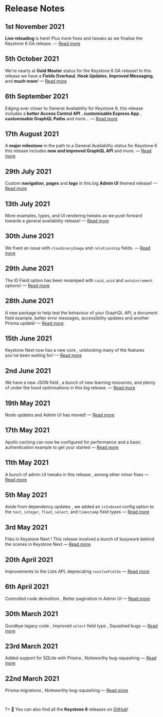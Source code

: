
# Release Notes

## 1st November 2021

<Status look="latestRelease" />

**Live reloading** is here! <Emoji symbol="🚀" alt="Rocket" /> Plus more fixes and tweaks as we finalise the Keystone 6 GA release. — [Read more](/releases/2021-11-01)

## 5th October 2021

We're nearly at **Gold Master** status for the Keystone 6 GA release! In this release we have a **Fields Overhaul**, **Hook Updates**, **Improved Messaging**, and **much more**! <Emoji symbol="🚀" alt="Rocket" /> — [Read more](/releases/2021-10-05)

## 6th September 2021

Edging ever closer to General Availability for Keystone 6, this release includes a **better Access Control API** <Emoji symbol="✨" alt="Sparkles" />, **customisable Express App** <Emoji symbol="🗺️" alt="map" />, **customisable GraphQL Paths** <Emoji symbol="🚏" alt="signpost" /> and more... — [Read more](/releases/2021-09-06)

## 17th August 2021

A **major milestone** in the path to a General Availability status for Keystone 6 this release includes **new and improved GraphQL API** and more. <Emoji symbol="✨" alt="Sparkles" /> — [Read more](/releases/2021-08-17)

## 29th July 2021

Custom **navigation**, **pages** and **logo** in this big **Admin UI** themed release! <Emoji symbol="🎛️" alt="Control knobs" /> — [Read more](/releases/2021-07-29)

## 13th July 2021

More examples, types, and UI rendering tweaks as we push forward towards a general availability release! <Emoji symbol="🚀" alt="Rocket" /> — [Read more](/releases/2021-07-13)

## 30th June 2021

We fixed an issue with `cloudinaryImage` and `relationship` fields. <Emoji symbol="🔥" alt="Fire" /> — [Read more](/releases/2021-06-30)

## 29th June 2021

The ID Field option has been revamped with `cuid`, `uuid` and `autoincrement` options! <Emoji symbol="🤹" alt="Juggler" /> — [Read more](/releases/2021-06-29)

## 28th June 2021

A new package to help test the behaviour of your GraphQL API, a document field example, better error messages, accessibility updates and another Prisma update! <Emoji symbol="🍱" alt="Bento box" /> — [Read more](/releases/2021-06-28)

## 15th June 2021

Keystone Next now has a new core <Emoji symbol="🤖" alt="Robot" />, unblocking many of the features you’ve been waiting for! — [Read more](/releases/2021-06-15)

## 2nd June 2021

We have a new JSON field <Emoji symbol="✨" alt="Sparkle"/>, a bunch of new learning resources, and plenty of under the hood optimisations in this big release. <Emoji symbol="💪" alt="Strong"/> — [Read more](/releases/2021-06-02)

## 19th May 2021

Node updates and Admin UI has moved! <Emoji symbol="🚚" alt="Truck"/> — [Read more](/releases/2021-05-19)

## 17th May 2021

Apollo caching can now be configured for performance <Emoji symbol="🔥" alt="fire"/> and a basic authentication example to get your started <Emoji symbol="🔒" alt="Lock"/> — [Read more](/releases/2021-05-17)

## 11th May 2021

A bunch of admin UI tweaks in this release <Emoji symbol="🖥️" alt="Monitor" />, among other minor fixes — [Read more](/releases/2021-05-11)

## 5th May 2021

Aside from dependency updates <Emoji symbol="😴" alt="Sleepy"/>, we added an `isIndexed` config option to the `text`, `integer`, `float`, `select`, and `timestamp` field types — [Read more](/releases/2021-05-05)

## 3rd May 2021

Files in Keystone Next <Emoji symbol="📁" alt="Folder"/>! This release involved a bunch of busywork behind the scenes in Keystone Next <Emoji symbol="🔧" alt="Tool"/> — [Read more](/releases/2021-05-03)

## 20th April 2021

Improvements to the Lists API, deprecating `resolveFields` <Emoji symbol="🔧" alt="Tool"/> — [Read more](/releases/2021-04-20)

## 6th April 2021

Controlled code demolition <Emoji symbol="🏗️" alt="Construction"/> <Emoji symbol="👷‍♀️" alt="Worker"/>, Better pagination in Admin UI <Emoji symbol="⏭️" alt="Skip" /> — [Read more](/releases/2021-04-06)

## 30th March 2021

Goodbye legacy code <Emoji symbol="👋" alt="Wave"/> <Emoji symbol="🌇" alt="Picture"/>, Improved `select` field type <Emoji symbol="🔽" alt="Dropdown"/>, Squashed bugs <Emoji symbol="🐛" alt="Bug"/> — [Read more](/releases/2021-03-30)

## 23rd March 2021

Added support for SQLite with Prisma <Emoji symbol="🎉" alt="Celebration"/>, Noteworthy bug-squashing <Emoji symbol="🐛" alt="Bug"/> — [Read more](/releases/2021-03-23)

## 22nd March 2021

Prisma migrations <Emoji symbol="🚚" alt="Truck"/>, Noteworthy bug-squashing <Emoji symbol="🐛" alt="Bug"/> — [Read more](/releases/2021-03-22)

<br/>

?> 🔎 You can also find all the **Keystone 6** releases on [GitHub](https://github.com/keystonejs/keystone/releases)!

